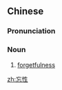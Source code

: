 ==Chinese==
{{zh-forms}}

===Pronunciation===
{{zh-pron
|m=wàngxing
|c=mong4 sing3
|mn=qz,xm,zz:bōng-sèng
|cat=n
}}

===Noun===
{{zh-noun}}

# [[forgetfulness]]

[[zh:忘性]]